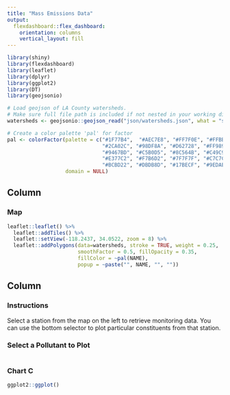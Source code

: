 ```yaml
---
title: "Mass Emissions Data"
output: 
  flexdashboard::flex_dashboard:
    orientation: columns
    vertical_layout: fill
---
```


```r
library(shiny)
library(flexdashboard)
library(leaflet)
library(dplyr)
library(ggplot2)
library(DT)
library(geojsonio)

# Load geojson of LA County watersheds.
# Make sure full file path is included if not nested in your working directory.
watersheds <- geojsonio::geojson_read("json/watersheds.json", what = "sp")

# Create a color palette 'pal' for factor
pal <- colorFactor(palette = c("#1F77B4",  "#AEC7E8", "#FF7F0E", "#FFBB78", 
                               "#2CA02C", "#98DF8A", "#D62728", "#FF9896", 
                               "#9467BD", "#C5B0D5", "#8C564B", "#C49C94", 
                               "#E377C2", "#F7B6D2", "#7F7F7F", "#C7C7C7", 
                               "#BCBD22", "#DBDB8D", "#17BECF", "#9EDAE5"), 
                   domain = NULL)

```

Column {data-width=650}
-----------------------------------------------------------------------

### Map

```r
leaflet::leaflet() %>%
  leaflet::addTiles() %>%
  leaflet::setView(-118.2437, 34.0522, zoom = 8) %>%
  leaflet::addPolygons(data=watersheds, stroke = TRUE, weight = 0.25, 
                       smoothFactor = 0.5, fillOpacity = 0.35,
                       fillColor = ~pal(NAME), 
                       popup = ~paste("", NAME, "", ""))
```

Column {data-width=350}
-----------------------------------------------------------------------

### Instructions

Select a station from the map on the left to retrieve monitoring data. You can use the bottom selector to plot particular constituents from that station.

### Select a Pollutant to Plot

```r

```


### Chart C

```r
ggplot2::ggplot()

```

